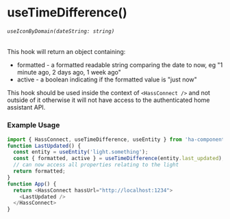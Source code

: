 
<Meta title="HOOKS/useTimeDifference" />

# useTimeDifference()
###### `useIconByDomain(dateString: string)`
This hook will return an object containing:
- formatted - a formatted readable string comparing the date to now, eg "1 minute ago, 2 days ago, 1 week ago"
- active - a boolean indicating if the formatted value is "just now"

This hook should be used inside the context of `<HassConnect />` and not outside of it otherwise it will not have access to
the authenticated home assistant API.

### Example Usage

```ts
import { HassConnect, useTimeDifference, useEntity } from 'ha-component-kit';
function LastUpdated() {
  const entity = useEntity('light.something');
  const { formatted, active } = useTimeDifference(entity.last_updated);
  // can now access all properties relating to the light
  return formatted;
}
function App() {
  return <HassConnect hassUrl="http://localhost:1234">
    <LastUpdated />
  </HassConnect>
}
